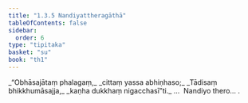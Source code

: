 ```yaml
---
title: "1.3.5 Nandiyattheragāthā"
tableOfContents: false
sidebar:
  order: 6
type: "tipitaka"
basket: "su"
book: "th1"
---
```



<DynamicBreadcrumb />

<Division number="25" book="th1">

<Paragraph number="58" type="verses" book="th1">
_“Obhāsajātaṃ phalagaṃ,_  
_cittaṃ yassa abhiṇhaso;_  
_Tādisaṃ bhikkhumāsajja,_  
_kaṇha dukkhaṃ nigacchasī”ti._  


</Paragraph>
</Division>

<Paragraph number="59" type="center" book="th1">
…  Nandiyo thero… .
</Paragraph>